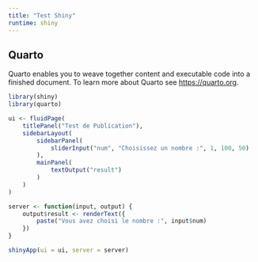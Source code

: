 ```yaml
---
title: "Test Shiny"
runtime: shiny
---
```


## Quarto

Quarto enables you to weave together content and executable code into a finished document. To learn more about Quarto see <https://quarto.org>.

```r
library(shiny)
library(quarto)

ui <- fluidPage(
    titlePanel("Test de Publication"),
    sidebarLayout(
        sidebarPanel(
            sliderInput("num", "Choisissez un nombre :", 1, 100, 50)
        ),
        mainPanel(
            textOutput("result")
        )
    )
)

server <- function(input, output) {
    output$result <- renderText({
        paste("Vous avez choisi le nombre :", input$num)
    })
}

shinyApp(ui = ui, server = server)
```
